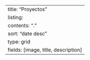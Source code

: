 ---
title: "Proyectos"
listing:
  contents: "."
  sort: "date desc"
  type: grid
  fields: [image, title, description]
---